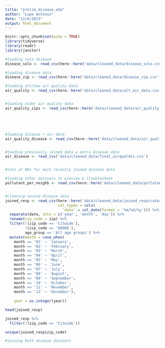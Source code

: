 ```yaml
---
title: "prelim_disease_eda"
author: "Lupe Antonio"
date: "12/6/2023"
output: html_document
---
```


```r
knitr::opts_chunk$set(echo = TRUE)
library(tidyverse)
library(readr)
library(janitor)
```

```r
#loading solo disease 
disease_solo <- read_csv(here::here('data/cleaned_data/disease_solo.csv'))

#loading disease data
disease_zip <- read_csv(here::here('data/cleaned_data/disease_zip.csv'))

#loading alt/new air quality data
air_quality <- read_csv(here::here('data/cleaned_data/alt_air_data.csv'))


#loading older air quality data
air_quality_zips <- read_csv(here::here('data/cleaned_data/air_quality_zips.csv'))





#loading disease + air data
air_quality_disease <- read_csv(here::here('data/cleaned_data/air_quality_disease.csv'))


#loading previously joined data w extra disease data
air_disease <- read_csv('data/cleaned_data/final_airqualdis.csv')


#lots of NAs for most recently joined disease data
```


```r
#loading other datasets to preview & troubleshoot
pollutant_per_neighb <- read_csv(here::here('data/cleaned_data/pollutant_per_neighborhood.csv'))


#cleaning second disease data
joined_resp <- read_csv(here::here('data/cleaned_data/joined_respiratory.csv'),
                        col_types = cols(
                          `date` = col_date(format = '%m/%d/%y'))) %>%
  separate(date, into = c('year', 'month', 'day')) %>%
  rename(zip_code = zip) %>%
  filter(!(zip_code == 'Citwide'),
         !(zip_code == '88888'),
         age_group == 'All age groups') %>%
  mutate(month = case_when(
    month == '01' ~ 'January',
    month == '02' ~ 'February',
    month == '03' ~ 'March',
    month == '04' ~ 'April',
    month == '05' ~ 'May',
    month == '06' ~ 'June',
    month == '07' ~ 'July',
    month == '08' ~ 'August',
    month == '09' ~ 'September',
    month == '10' ~ 'October',
    month == '11' ~ 'November',
    month == '12' ~ 'December'),
    
    year = as.integer(year))
```


```r
head(joined_resp)
```



```r
joined_resp %>%
  filter(!(zip_code == 'Citwide'))
```

```r
unique(joined_resp$zip_code)
```



```r
#joining both disease datasets



```



